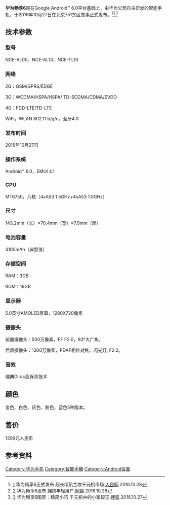 {{Infobox mobile phone
| name = 华为畅享6
| codename =
| logo = 
| logosize = 
| image = 
| imagesize = 
| alt =
| caption = 华为畅享6
| manufacturer = [[华为|华为]]
| slogan = 
| serieslabel = 
| series = 
| networks = 
| released = 
| predecessor = 
| successor = 
| type = 
| form = 
| size = '''高度'''{{convert|143.2|mm}} <br /> '''宽度'''{{convert|70.4|mm}}<br /> '''厚度'''{{convert|7.9|mm}}
| weight = 
| os = Android™ 6.0、EMUI 4.1
| soc = 
| cpu = MT6750，八核（4xA53 1.5GHz+4xA53 1.0GHz）
| memory =  3GB
| storage = 16[[GB|GB]]
| battery = 
| display =  5.0英寸AMOLED屏幕、1280X720像素 
| rear_camera = 1300万像素，PDAF相位对焦，闪光灯, F2.2
| front_camera = 500万像素，FF F2.0，83°大广角
| sound = 瑞典Dirac高保真技术
| connectivity = 
| hac = 
| website = {{URL|http://consumer.huawei.com/cn/mobile-phones/nice/index.htm}}}}
'''华为畅享6'''是在Google Android™ 6.0平台基础上，由华为公司自主研发的智能手机，于2016年10月27日在北京751东区故事正式发布。<ref>[http://tc.people.com.cn/n1/2016/1028/c183008-28815142.html] {{Wayback|url=http://tc.people.com.cn/n1/2016/1028/c183008-28815142.html |date=20161029120620 }} 华为畅享6正式发布 超长续航主攻千元机市场.[[人民网|人民网]].2016.10.28</ref><ref>[http://news.163.com/16/1028/01/C4E90760000187VI.html] {{Wayback|url=http://news.163.com/16/1028/01/C4E90760000187VI.html |date=20161112205442 }} 华为畅享6发布 拥抱年轻用户.[[网易|网易]].2016.10.28</ref><ref>[http://digi.it.sohu.com/20161027/n471590148.shtml] {{Wayback|url=http://digi.it.sohu.com/20161027/n471590148.shtml |date=20161112212941 }} 华为畅享6图赏：精简小巧 千元机中的小家碧玉.[[搜狐|搜狐]].2016.10.27</ref>
== 技术参数 ==
=== 型号 ===
NCE-AL00、NCE-AL10、NCE-TL10
=== 网络 ===
2G：GSM/GPRS/EDGE

3G：WCDMA/HSPA/HSPA/ TD-SCDMA/CDMA/EVDO

4G：FDD-LTE/TD-LTE

WiFi，WLAN 802.11 b/g/n，蓝牙4.0
=== 发布时间 ===
2016年10月27日
=== 操作系统 ===
Android™ 6.0，EMUI 4.1 
=== CPU ===
MT6750，八核（4xA53 1.5GHz+4xA53 1.0GHz）
=== 尺寸 ===
143.2mm（长）×70.4mm（宽）×7.9mm（厚）
=== 电池容量 ===
4100mAh（典型值）
=== 存储空间 ===
RAM：3GB

ROM：16GB
=== 显示器 ===
5.0英寸AMOLED屏幕，1280X720像素

=== 摄像头 ===
前置摄像头：500万像素，FF F2.0，83°大广角。

后置摄像头：1300万像素，PDAF相位对焦，闪光灯, F2.2。

=== 音效 ===
瑞典Dirac高保真技术
== 颜色 ==
金色、白色、灰色、粉色、蓝色5种版本。

== 售价 ==
1299元人民币
== 参考资料 ==
{{reflist|2}}

{{S-end}}
{{华为}}
{{移动电话}}

[[Category:华为手机|Category:华为手机]]
[[Category:智能手機|Category:智能手機]]
[[Category:Android设备|Category:Android设备]]